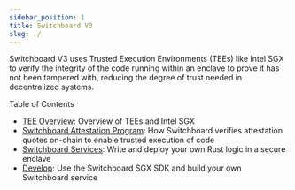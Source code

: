 ```yaml
---
sidebar_position: 1
title: Switchboard V3
slug: ./
---
```



Switchboard V3 uses Trusted Execution Environments (TEEs) like Intel SGX to
verify the integrity of the code running within an enclave to prove it has not
been tampered with, reducing the degree of trust needed in decentralized
systems.

<Typography variant="h5">Table of Contents</Typography>

- [TEE Overview](/v3/tee): Overview of TEEs and Intel SGX
- [Switchboard Attestation Program](/v3/attestation): How Switchboard verifies
  attestation quotes on-chain to enable trusted execution of code
- [Switchboard Services](/v3/services): Write and deploy your own Rust logic in
  a secure enclave
- [Develop](/v3/develop): Use the Switchboard SGX SDK and build your own
  Switchboard service
